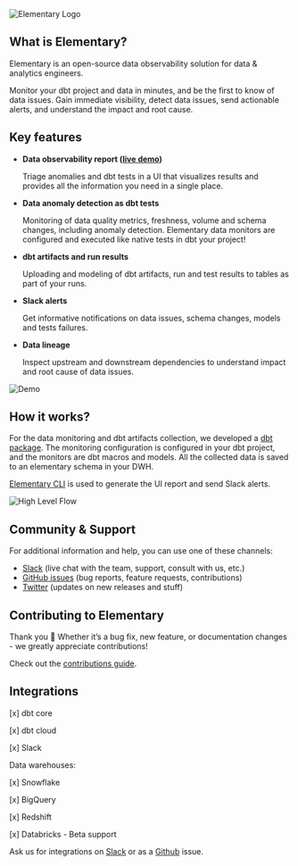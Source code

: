 <Frame>
  <div class="dark:bg-slate-200 rounded-md p-4">
    <img
      src="https://res.cloudinary.com/mintlify/image/upload/v1659304877/elementary/Logo_V2_chbdpu.png"
      alt="Elementary Logo"
    />
  </div>
</Frame>

## What is Elementary?

Elementary is an open-source data observability solution for data & analytics engineers.

Monitor your dbt project and data in minutes, and be the first to know of data issues. Gain immediate
visibility, detect data issues, send actionable alerts, and understand the impact and root cause.

## Key features

- **Data observability report ([live demo](https://storage.googleapis.com/elementary_static/elementary_demo.html))**

  Triage anomalies and dbt tests in a UI that visualizes results and provides all the information you need in a single place.

- **Data anomaly detection as dbt tests**

  Monitoring of data quality metrics, freshness, volume and schema changes, including anomaly detection. Elementary data monitors are configured and executed like native tests in dbt your project!

- **dbt artifacts and run results**

  Uploading and modeling of dbt artifacts, run and test results to tables as part of your runs.

- **Slack alerts**

  Get informative notifications on data issues, schema changes, models and tests failures.

- **Data lineage**

  Inspect upstream and downstream dependencies to understand impact and root cause of data issues.

<img
  src="https://res.cloudinary.com/mintlify/image/upload/v1659304880/elementary/Demo-2-screens_k98bdr.gif"
  alt="Demo"
/>

## How it works?

For the data monitoring and dbt artifacts collection, we developed a [dbt package](./quickstart#install-the-dbt-package).
The monitoring configuration is configured in your dbt project, and the monitors are dbt macros and models. All the collected data is saved to an elementary schema in your DWH.

[Elementary CLI](./understand-elementary/cli-install#install-and-configure) is used to generate the UI report and send Slack alerts.

<img
  src="https://res.cloudinary.com/mintlify/image/upload/v1659304881/elementary/High-level-flow_d21jfj.png"
  alt="High Level Flow"
/>

## Community & Support

For additional information and help, you can use one of these channels:

- [Slack](https://join.slack.com/t/elementary-community/shared_invite/zt-uehfrq2f-zXeVTtXrjYRbdE_V6xq4Rg) (live chat with the team, support, consult with us, etc.)
- [GitHub issues](https://github.com/elementary-data/elementary-lineage/issues) (bug reports, feature requests, contributions)
- [Twitter](https://twitter.com/ElementaryData) (updates on new releases and stuff)

## Contributing to Elementary

Thank you 🧡 Whether it’s a bug fix, new feature, or documentation changes - we greatly appreciate contributions!

Check out the [contributions guide](./general/contributions).

## Integrations

[x] dbt core

[x] dbt cloud

[x] Slack

Data warehouses:

[x] Snowflake

[x] BigQuery

[x] Redshift

[x] Databricks - Beta support

Ask us for integrations on [Slack](https://join.slack.com/t/elementary-community/shared_invite/zt-uehfrq2f-zXeVTtXrjYRbdE_V6xq4Rg) or as a [Github](https://github.com/elementary-data/elementary) issue.

